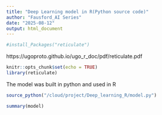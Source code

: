 ```yaml
---
title: "Deep Learning model in R(Python source code)"
author: "Fausford_AI Series"
date: "2025-08-12"
output: html_document
---
```


```r

#install_Packages("reticulate")

```
https://ugoproto.github.io/ugo_r_doc/pdf/reticulate.pdf

```r
knitr::opts_chunk$set(echo = TRUE)
library(reticulate)
```

The model was built in python and used in R

```r
source_python("/cloud/project/Deep_learning_R/model.py")
```


```r
summary(model)
```



